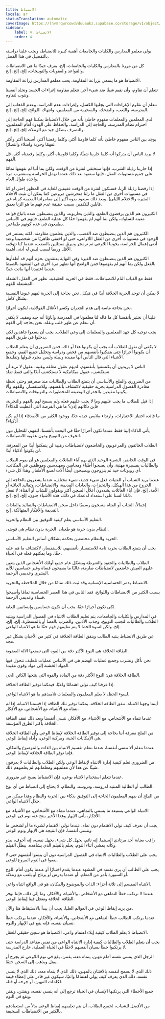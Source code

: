 ```yaml
---
title: الانضباط
locale: ar
statusTranslation: automatic
coverImage: https://lhvmrqwrcowdvduuaukz.supabase.co/storage/v1/object/public/strapi-uploads/small_cover-educacion-fundamental.webp-2d51a7828a2b1309555be27f7e2a61a0.webp
sidebar:
    label: 4. الانضباط
    order: 4
---
```

يولي معلمو المدارس والكليات والجامعات أهمية كبيرة للانضباط، ويجب علينا دراسته بالتفصيل في هذا الفصل.

كل من مررنا بالمدارس والكليات والجامعات، إلخ، يعرف جيدًا ما هي الانضباطات والقواعد والعقوبات والتوبيخات، إلخ، إلخ، إلخ.

الانضباط هو ما يسمى بزراعة المقاومة. يحب معلمو المدارس زراعة المقاومة.

نتعلم أن نقاوم، وأن نقيم شيئًا ضد شيء آخر. نتعلم مقاومة إغراءات الجسد ونجلد أنفسنا ونتوب لنقاوم.

نتعلم أن نقاوم الإغراءات التي يجلبها الكسل، وإغراءات عدم الدراسة، وعدم الذهاب إلى المدرسة، واللعب، والضحك، والسخرية من المعلمين، وانتهاك اللوائح، إلخ، إلخ، إلخ.

لدى المعلمين والمعلمات مفهوم خاطئ بأنه من خلال الانضباط يمكننا فهم الحاجة إلى احترام نظام المدرسة، والحاجة إلى الدراسة، والحفاظ على الهدوء أمام المعلمين، والتصرف بشكل جيد مع الزملاء، إلخ، إلخ، إلخ.

يوجد بين الناس مفهوم خاطئ بأنه كلما قاومنا أكثر، وكلما رفضنا أكثر، أصبحنا أكثر وأكثر تفهمًا وحرية وامتلاء وانتصارًا.

لا يريد الناس أن يدركوا أنه كلما حاربنا شيئًا، وكلما قاومناه أكثر، وكلما رفضناه أكثر، قل الفهم.

إذا حاربنا رذيلة الشرب، فإنها ستختفي لفترة من الوقت، ولكن بما أننا لم نفهمها تمامًا على جميع مستويات العقل، فإنها ستعود بعد ذلك عندما نهمل الحراسة وسنشرب مرة واحدة طوال العام.

إذا رفضنا رذيلة الزنا، فسنكون لفترة من الوقت عفيفين للغاية في المظهر (حتى لو كنا في مستويات أخرى من العقل ما زلنا متحرشين مروعين كما يمكن أن تثبت الأحلام المثيرة والاحتلام الليلي)، وبعد ذلك سنعود بقوة أكبر إلى مغامراتنا القديمة كزناة غير قابلين للتكفير، بسبب حقيقة عدم فهم ما هو الزنا بعمق.

الكثيرون هم الذين يرفضون الطمع، والذين يحاربونه، والذين ينضبطون ضده باتباع قواعد معينة للسلوك، ولكن بما أنهم لم يفهموا حقًا كل عملية الطمع، فإنهم في الأساس يطمعون في عدم كونهم طماعين.

الكثيرون هم الذين ينضبطون ضد الغضب، والذين يتعلمون مقاومته، لكنه يستمر في الوجود في مستويات أخرى من العقل اللاواعي، حتى لو اختفى ظاهريًا من شخصيتنا وعند أدنى إهمال للحراسة، يخوننا اللاوعي ثم نزمجر ونبرق ممتلئين بالغضب، عندما كنا نتوقعه الأقل وربما لسبب ليس له أدنى أهمية.

الكثيرون هم الذين ينضبطون ضد الغيرة وفي النهاية يعتقدون بحزم أنهم قد أطفأوها بالفعل ولكن بما أنهم لم يفهموها فمن الواضح أنها تظهر مرة أخرى في المشهد بالضبط عندما اعتقدنا أنها ماتت جيدًا.

فقط مع الغياب التام للانضباطات، فقط في الحرية الحقيقية، تظهر في العقل، الشعلة المشتعلة للفهم.

لا يمكن أن توجد الحرية الخلاقة أبدًا في هيكل. نحن بحاجة إلى الحرية لفهم عيوبنا النفسية بشكل كامل.

نحن بحاجة ماسة إلى هدم الجدران وكسر الأغلال الفولاذية، لنكون أحرارًا.

علينا أن نختبر بأنفسنا كل ما قاله لنا معلمونا في المدرسة وآباؤنا أنه جيد ومفيد. لا يكفي أن نتعلم عن ظهر قلب ونقلد. نحن بحاجة إلى الفهم.

يجب توجيه كل جهد المعلمين والمعلمات إلى وعي الطلاب. يجب أن يسعوا جاهدين لكي يدخلوا في طريق الفهم.

لا يكفي أن نقول للطلاب أنه يجب أن يكونوا هذا أو ذاك، فمن الضروري أن يتعلم الطلاب أن يكونوا أحرارًا حتى يتمكنوا بأنفسهم من فحص ودراسة وتحليل جميع القيم، وجميع الأشياء التي قال الناس أنها مفيدة ونبيلة وليس مجرد قبولها وتقليدها.

الناس لا يريدون أن يكتشفوا بأنفسهم، لديهم عقول مغلقة وغبية، عقول لا تريد أن تستكشف، عقول ميكانيكية لا تستكشف أبدًا والتي فقط تقلد.

من الضروري والملح والأساسي أن يتمتع الطلاب والطالبات منذ صغرهم وحتى لحظة مغادرة الفصول الدراسية بحرية حقيقية لاكتشاف بأنفسهم، وللاستفسار، وللفهم وألا يكونوا مقيدين بالجدران الوضيعة للمحظورات والتوبيخات والانضباطات.

إذا قيل للطلاب ما يجب عليهم وما لا يجب عليهم فعله ولم يسمح لهم بالفهم والتجربة، فأين ذكائهم إذن؟ ما هي الفرصة التي أعطيت للذكاء؟

ما فائدة اجتياز الاختبارات، وارتداء ملابس جيدة جدًا، ووجود الكثير من الأصدقاء إذا لم نكن أذكياء؟

يأتي الذكاء إلينا فقط عندما نكون أحرارًا حقًا في البحث بأنفسنا، للفهم، للتحليل دون الخوف من التوبيخ ودون عقوبة الانضباطات.

الطلاب الخائفون والمرعوبون والخاضعون لانضباطات رهيبة لن يتمكنوا أبدًا من المعرفة. لن يكونوا أذكياء أبدًا.

في الوقت الحاضر، الشيء الوحيد الذي يهم آباء العائلات والمعلمين هو أن يقوم الطلاب والطالبات بمسيرة مهنية، وأن يصبحوا أطباء ومحامين ومهندسين وموظفين في المكاتب، أي روبوتات حية ثم يتزوجون ويصبحون أيضًا آلات لصنع الأطفال وهذا كل شيء.

عندما يريد الشباب أو الفتيات فعل شيء جديد، شيء مختلف، عندما يشعرون بالحاجة إلى الخروج من هذا الهيكل، والتحيزات، والعادات القديمة، والانضباطات، وتقاليد العائلة أو الأمة، إلخ، فإن آباء العائلات يشددون أغلال السجن أكثر ويقولون للشاب أو الفتاة: لا تفعل ذلك! لسنا على استعداد لدعمك في ذلك، هذه الأشياء جنون، إلخ، إلخ، إلخ.

إجمالاً، الشاب أو الفتاة مسجون رسميًا داخل سجن الانضباطات والتقاليد والعادات القديمة والأفكار المتهالكة، إلخ.

التعليم الأساسي يعلم كيفية التوفيق بين النظام والحرية.

النظام بدون حرية هو طغيان. الحرية بدون نظام هي فوضى.

الحرية والنظام مجتمعين بحكمة يشكلان أساس التعليم الأساسي.

يجب أن يتمتع الطلاب بحرية تامة للاستفسار بأنفسهم، للاستفسار، لاكتشاف ما هم عليه حقًا، وما يمكنهم فعله في الحياة.

الطلاب والطالبات والجنود والشرطة وبشكل عام جميع أولئك الأشخاص الذين يتعين عليهم العيش خاضعين لانضباطات صارمة، غالبًا ما يصبحون قساة وغير حساسين للألم البشري وعديمي الرحمة.

الانضباط يدمر الحساسية الإنسانية وقد ثبت ذلك تمامًا من خلال الملاحظة والتجربة.

بسبب الكثير من الانضباطات واللوائح، فقد الناس في هذا العصر الحساسية تمامًا وأصبحوا قساة وعديمي الرحمة.

لكي نكون أحرارًا حقًا، يجب أن نكون حساسين وإنسانيين للغاية.

في المدارس والكليات والجامعات، يتم تعليم الطلاب الانتباه في الفصول الدراسية وينتبه الطلاب والطالبات لتجنب التوبيخ، وجذب الأذنين، والضرب بالعصا أو بالمسطرة، إلخ، إلخ، إلخ. ولكن لسوء الحظ لا يتم تعليمهم فهم حقًا ما هو الانتباه الواعي.

عن طريق الانضباط ينتبه الطالب وينفق الطاقة الخلاقة في كثير من الأحيان بشكل غير مجد.

الطاقة الخلاقة هي النوع الأكثر دقة من القوة التي تصنعها الآلة العضوية.

نحن نأكل ونشرب وجميع عمليات الهضم هي في الأساس عمليات تلطيف تتحول فيها المواد الخشنة إلى مواد وقوى مفيدة.

الطاقة الخلاقة هي: النوع الأكثر دقة من المادة والقوة التي ينتجها الكائن الحي.

إذا عرفنا كيف نولي اهتمامًا واعيًا، فيمكننا توفير الطاقة الخلاقة.

لسوء الحظ، لا يعلم المعلمون والمعلمات تلاميذهم ما هو الانتباه الواعي.

أينما وجهنا الانتباه، ننفق الطاقة الخلاقة. يمكننا توفير تلك الطاقة إذا قسمنا الانتباه، إذا لم نتماه مع الأشياء، مع الأشخاص، مع الأفكار.

عندما نتماه مع الأشخاص، مع الأشياء، مع الأفكار، ننسى أنفسنا وبعد ذلك نفقد الطاقة الخلاقة بأكثر الطرق المؤسفة.

من الملح معرفة أننا بحاجة إلى توفير الطاقة الخلاقة لإيقاظ الوعي وأن الطاقة الخلاقة هي الإمكانات الحية، ومركبة الوعي، وأداة إيقاظ الوعي.

عندما نتعلم ألا ننسى أنفسنا، عندما نتعلم تقسيم الانتباه بين الذات والموضوع والمكان، فإننا نوفر الطاقة الخلاقة لإيقاظ الوعي.

من الضروري تعلم كيفية إدارة الانتباه لإيقاظ الوعي ولكن الطلاب والطالبات لا يعرفون شيئًا عن هذا لأن معلميهم ومعلماتهم لم يعلموهم ذلك.

عندما نتعلم استخدام الانتباه بوعي، فإن الانضباط يصبح غير ضروري.

الطالب أو الطالبة المنتبه لدروسه، ودروسه، والنظام، لا يحتاج إلى انضباط من أي نوع.

من الملح أن يفهم المعلمون الحاجة إلى التوفيق بذكاء بين الحرية والنظام وهذا ممكن من خلال الانتباه الواعي.

الانتباه الواعي يستبعد ما يسمى بالتماهي. عندما نتماه مع الأشخاص، مع الأشياء، مع الأفكار، يأتي الإبهار وهذا الأخير ينتج عنه نوم في الوعي.

يجب أن نعرف كيف نولي الاهتمام دون تماه. عندما نولي الاهتمام لشيء ما أو لشخص ما وننسى أنفسنا، فإن النتيجة هي الإبهار ونوم الوعي.

راقب بعناية أحد مرتادي السينما. إنه نائم، يجهل كل شيء، يجهل نفسه، إنه أجوف، يبدو وكأنه يمشي أثناء النوم، يحلم بالفيلم الذي يشاهده، ببطل الفيلم.

يجب على الطلاب والطالبات الانتباه في الفصول الدراسية دون أن ينسوا أنفسهم حتى لا يقعوا في النوم المروع للوعي.

يجب على الطالب أن يرى نفسه في المشهد عندما يقدم اختبارًا أو عندما يكون أمام اللوح أو السبورة بأمر من المعلم، أو عندما يدرس أو يرتاح أو يلعب مع زملائه.

الانتباه المقسم إلى ثلاثة أجزاء: الذات والموضوع والمكان، هو في الواقع انتباه واعي.

عندما لا نرتكب خطأ التماهي مع الأشخاص، والأشياء، والأفكار، وما إلى ذلك، فإننا نوفر الطاقة الخلاقة ونعجل فينا إيقاظ الوعي.

من يريد إيقاظ الوعي في العوالم العليا، يجب أن يبدأ بالاستيقاظ هنا والآن.

عندما يرتكب الطالب خطأ التماهي مع الأشخاص، والأشياء، والأفكار، عندما يرتكب خطأ نسيان نفسه، فإنه يقع في الإبهار والنوم.

الانضباط لا يعلم الطلاب كيفية إيلاء اهتمام واعي. الانضباط هو سجن حقيقي للعقل.

يجب أن يتعلم الطلاب والطالبات كيفية إدارة الانتباه الواعي من نفس مقاعد الدراسة حتى لا يرتكبوا خطأ نسيان أنفسهم لاحقًا في الحياة العملية، خارج المدرسة.

الرجل الذي ينسى نفسه أمام مهين، يتماه معه، يفتتن، يقع في نوم اللاوعي ثم يجرح أو يقتل ويذهب إلى السجن حتمًا.

ذلك الذي لا يسمح لنفسه بالافتتان بالمهين، ذلك الذي لا يتماه معه، ذلك الذي لا ينسى نفسه، ذلك الذي يعرف كيف يولي اهتمامًا واعيًا، سيكون غير قادر على إعطاء قيمة لكلمات المهين، أو جرحه أو قتله.

جميع الأخطاء التي يرتكبها الإنسان في الحياة ترجع إلى أنه ينسى نفسه، ويفتتن، ويفتن ويقع في النوم.

من الأفضل للشباب، لجميع الطلاب، أن يتم تعليمهم إيقاظ الوعي بدلاً من استعبادهم بالكثير من الانضباطات السخيفة.

